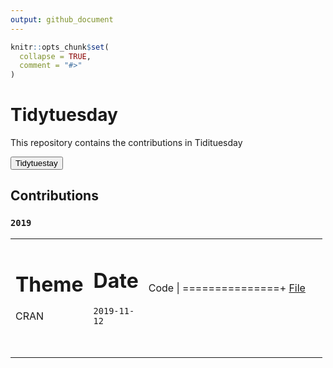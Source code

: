 ```yaml
---
output: github_document
---
```


<!-- README.md is generated from README.Rmd. Please edit that file -->

```r
knitr::opts_chunk$set(
  collapse = TRUE,
  comment = "#>"
)
```

# Tidytuesday

<!-- badges: start -->
<!-- badges: end -->

This repository contains the contributions in Tidituesday


<form action="https://github.com/rfordatascience/tidytuesday">  <button type="submit"> Tidytuestay </button> </form>

## Contributions

### `2019`
<!-- <details><summary>2019</summary> -->

+--------------------------------+---------------+---------------+
| Theme                          | Date          | Code          |
+================================+===============+===============+
| CRAN                           |`2019-11-12`   |<a href="https://duvancho321.github.io/Tidytuesdays/Folder/12-11-19" target="_blank">File</a>    |
+--------------------------------+---------------+---------------+
|                                |               |               |
+--------------------------------+---------------+---------------+
|                                |               |               |
+--------------------------------+---------------+---------------+
|                                |               |               |
+--------------------------------+---------------+---------------+
|                                |               |               |
+--------------------------------+---------------+---------------+
|                                |               |               |
+--------------------------------+---------------+---------------+
